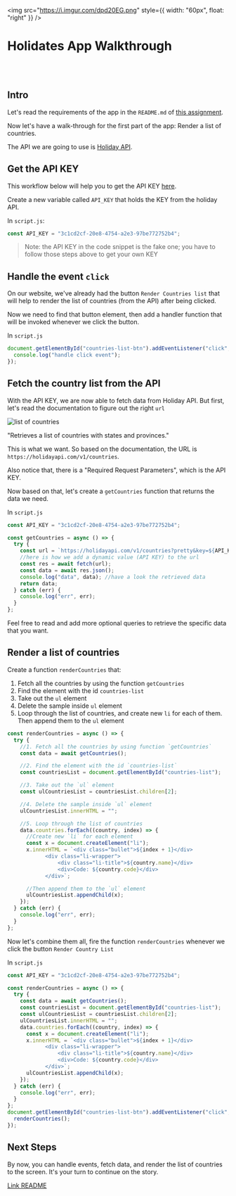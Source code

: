 <img
  src="https://i.imgur.com/dpd20EG.png"
  style={{ width: "60px", float: "right" }}
/>

# Holidates App Walkthrough

<br />
<br />

## Intro

Let's read the requirements of the app in the `README.md` of [this assignment](https://codesandbox.io/s/holidates-m5ryd).

Now let's have a walk-through for the first part of the app: Render a list of countries.

The API we are going to use is [Holiday API](https://holidayapi.com/).

## Get the API KEY

This workflow below will help you to get the API KEY [here](https://scribehow.com/shared/Holidayapi_Workflow___pESClYFSimE_s3wy4DfgQ).

Create a new variable called `API_KEY` that holds the KEY from the holiday API.

In `script.js`:

```js
const API_KEY = "3c1cd2cf-20e8-4754-a2e3-97be772752b4";
```

> Note: the API KEY in the code snippet is the fake one; you have to follow those steps above to get your own KEY

## Handle the event `click`

On our website, we've already had the button `Render Countries list` that will help to render the list of countries (from the API) after being clicked.

Now we need to find that button element, then add a handler function that will be invoked whenever we click the button.

In `script.js`

```javascript
document.getElementById("countries-list-btn").addEventListener("click", () => {
  console.log("handle click event");
});
```

## Fetch the country list from the API

With the API KEY, we are now able to fetch data from Holiday API. But first, let's read the documentation to figure out the right `url`

![list of countries](../../assets/wv/m13/holidates-0.png)

"Retrieves a list of countries with states and provinces."

This is what we want. So based on the documentation, the URL is `https://holidayapi.com/v1/countries`.

Also notice that, there is a "Required Request Parameters", which is the API KEY.

Now based on that, let's create a `getCountries` function that returns the data we need.

In `script.js`

```javascript
const API_KEY = "3c1cd2cf-20e8-4754-a2e3-97be772752b4";

const getCountries = async () => {
  try {
    const url = `https://holidayapi.com/v1/countries?pretty&key=${API_KEY}`;
    //here is how we add a dynamic value (API KEY) to the url
    const res = await fetch(url);
    const data = await res.json();
    console.log("data", data); //have a look the retrieved data
    return data;
  } catch (err) {
    console.log("err", err);
  }
};
```

Feel free to read and add more optional queries to retrieve the specific data that you want.

## Render a list of countries

Create a function `renderCountries` that:

1. Fetch all the countries by using the function `getCountries`
2. Find the element with the id `countries-list`
3. Take out the `ul` element
4. Delete the sample inside `ul` element
5. Loop through the list of countries, and create new `li` for each of them. Then append them to the `ul` element

```javascript
const renderCountries = async () => {
  try {
    //1. Fetch all the countries by using function `getCountries`
    const data = await getCountries();

    //2. Find the element with the id `countries-list`
    const countriesList = document.getElementById("countries-list");

    //3. Take out the `ul` element
    const ulCountriesList = countriesList.children[2];

    //4. Delete the sample inside `ul` element
    ulCountriesList.innerHTML = "";

    //5. Loop through the list of countries
    data.countries.forEach((country, index) => {
      //Create new `li` for each element
      const x = document.createElement("li");
      x.innerHTML = `<div class="bullet">${index + 1}</div>
            <div class="li-wrapper">
                <div class="li-title">${country.name}</div>
                <div>Code: ${country.code}</div>
            </div>`;

      //Then append them to the `ul` element
      ulCountriesList.appendChild(x);
    });
  } catch (err) {
    console.log("err", err);
  }
};
```

Now let's combine them all, fire the function `renderCountries` whenever we click the button `Render Country List`

In `script.js`

```javascript
const API_KEY = "3c1cd2cf-20e8-4754-a2e3-97be772752b4";

const renderCountries = async () => {
  try {
    const data = await getCountries();
    const countriesList = document.getElementById("countries-list");
    const ulCountriesList = countriesList.children[2];
    ulCountriesList.innerHTML = "";
    data.countries.forEach((country, index) => {
      const x = document.createElement("li");
      x.innerHTML = `<div class="bullet">${index + 1}</div>
            <div class="li-wrapper">
                <div class="li-title">${country.name}</div>
                <div>Code: ${country.code}</div>
            </div>`;
      ulCountriesList.appendChild(x);
    });
  } catch (err) {
    console.log("err", err);
  }
};
document.getElementById("countries-list-btn").addEventListener("click", () => {
  renderCountries();
});
```

## Next Steps

By now, you can handle events, fetch data, and render the list of countries to the screen. It's your turn to continue on the story.

[Link README](https://codesandbox.io/s/holidates-m5ryd)

<br />
<br />
<br />
